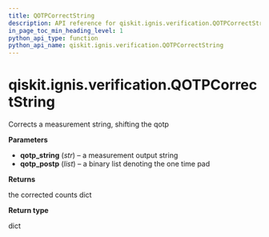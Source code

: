 ```yaml
---
title: QOTPCorrectString
description: API reference for qiskit.ignis.verification.QOTPCorrectString
in_page_toc_min_heading_level: 1
python_api_type: function
python_api_name: qiskit.ignis.verification.QOTPCorrectString
---
```


# qiskit.ignis.verification.QOTPCorrectString

<Function id="qiskit.ignis.verification.QOTPCorrectString" github="https://github.com/qiskit-community/qiskit-ignis/tree/stable/0.7/qiskit/ignis/verification/accreditation/qotp.py" signature="QOTPCorrectString(qotp_string, qotp_postp)">
  Corrects a measurement string, shifting the qotp

  **Parameters**

  *   **qotp\_string** (*str*) – a measurement output string
  *   **qotp\_postp** (*list*) – a binary list denoting the one time pad

  **Returns**

  the corrected counts dict

  **Return type**

  dict
</Function>

